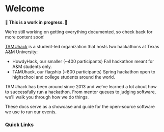 # Welcome 

<Callout emoji="">
  <p>
    <strong>🚨 This is a work in progress. 🚨</strong>
  </p>
  <div>
    We're still working on getting everything documented, so check back for more content soon!
  </div>
</Callout>


[TAMUhack](https://tamuhack.org) is a student-led organization that hosts two hackathons at Texas A&M University:
- HowdyHack, our smaller (~400 participants) Fall hackathon meant for A&M students only.
- TAMUhack, our flagship (~800 participants) Spring hackathon open to highschool and college students around the world.

TAMUhack has been around since 2013 and we've learned a lot about how to successfully run a hackathon.
From mentor queues to judging software, we'll walk you through how we do things.

These docs serve as a showcase and guide for the open-source software we use to run our events.

### Quick Links

<BoxGroup>
  <Box 
    text="HelpR"
    desc="Our Mentor Queue System"
    link="/mentoring/helpr"
  />
</BoxGroup>
